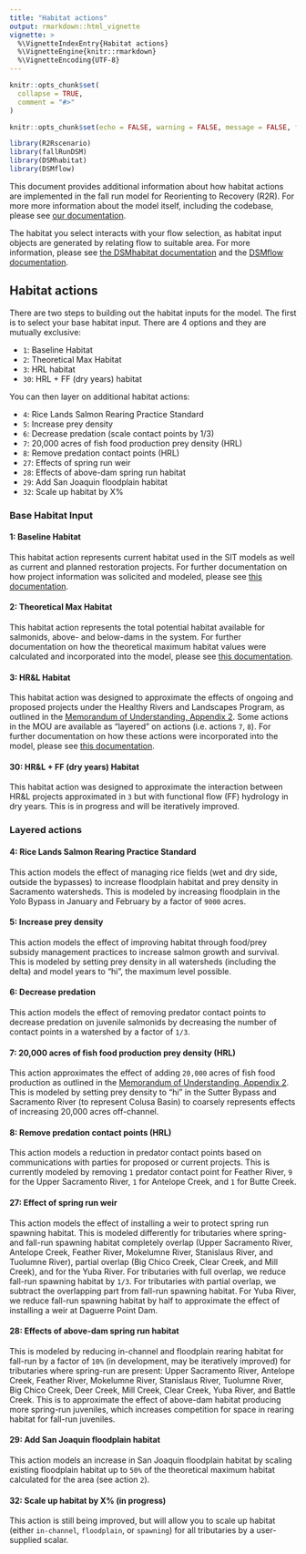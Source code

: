 ```yaml
---
title: "Habitat actions"
output: rmarkdown::html_vignette
vignette: >
  %\VignetteIndexEntry{Habitat actions}
  %\VignetteEngine{knitr::rmarkdown}
  %\VignetteEncoding{UTF-8}
---
```


```r
knitr::opts_chunk$set(
  collapse = TRUE,
  comment = "#>"
)

knitr::opts_chunk$set(echo = FALSE, warning = FALSE, message = FALSE, fig.width = 6, fig.height =4)
```

```r
library(R2Rscenario)
library(fallRunDSM)
library(DSMhabitat)
library(DSMflow)
```

This document provides additional information about how habitat actions are implemented in the fall run model for Reorienting to Recovery (R2R). For more more information about the model itself, including the codebase, please see [our documentation](https://reorienting-to-recovery.github.io/fallRunDSM/).

The habitat you select interacts with your flow selection, as habitat input objects are generated by relating flow to suitable area. For more information, please see [the DSMhabitat documentation](https://reorienting-to-recovery.github.io/DSMhabitat/) and the [DSMflow documentation](https://reorienting-to-recovery.github.io/DSMflow/).

## Habitat actions

There are two steps to building out the habitat inputs for the model. The first is to select your base habitat input. There are 4 options and they are mutually exclusive:

* `1`: Baseline Habitat
* `2`: Theoretical Max Habitat 
* `3`: HRL habitat
* `30`: HRL + FF (dry years) habitat

You can then layer on additional habitat actions:

* `4`: Rice Lands Salmon Rearing Practice Standard 
* `5`: Increase prey density 
* `6`: Decrease predation (scale contact points by 1/3)
* `7`: 20,000 acres of fish food production prey density (HRL)
* `8`: Remove predation contact points (HRL)
* `27`: Effects of spring run weir
* `28`: Effects of above-dam spring run habitat
* `29`: Add San Joaquin floodplain habitat
* `32`: Scale up habitat by X%

### Base Habitat Input

#### 1: Baseline Habitat

This habitat action represents current habitat used in the SIT models as well as current and planned restoration projects. For further documentation on how project information was solicited and modeled, please see [this documentation](https://reorienting-to-recovery.gitbook.io/documentation-site/zCZ2Z2yqFYMUQrtZdTlg/modeling-documentation/scenarios/bookend-scenario-overview/baseline-overview/reorienting-to-recovery-baseline-habitat-methodology-and-overview). 

#### 2: Theoretical Max Habitat

This habitat action represents the total potential habitat available for salmonids, above- and below-dams in the system. For further documentation on how the theoretical maximum habitat values were calculated and incorporated into the model, please see [this documentation](https://reorienting-to-recovery.gitbook.io/documentation-site/zCZ2Z2yqFYMUQrtZdTlg/modeling-documentation/scenarios/bookend-scenario-overview/theoretical-maximum-habitat-overview). 

#### 3: HR&L Habitat

This habitat action was designed to approximate the effects of ongoing and proposed projects under the Healthy Rivers and Landscapes Program, as outlined in the [Memorandum of Understanding, Appendix 2](https://resources.ca.gov/-/media/CNRA-Website/Files/NewsRoom/email-items/VoluntaryAgreementMOUTermSheet20220329_SIGNED-20220811.pdf). Some actions in the MOU are available as "layered" on actions (i.e. actions `7`, `8`). For further documentation on how these actions were incorporated into the model, please see [this documentation](https://reorienting-to-recovery.gitbook.io/documentation-site/zCZ2Z2yqFYMUQrtZdTlg/modeling-documentation/scenarios/balanced-scenario-overview/elephant-overview/elephant-habitat-analysis). 

#### 30: HR&L + FF (dry years) Habitat

This habitat action was designed to approximate the interaction between HR&L projects approximated in `3` but with functional flow (FF) hydrology in dry years. This is in progress and will be iteratively improved.

### Layered actions

#### 4: Rice Lands Salmon Rearing Practice Standard

This action models the effect of managing rice fields (wet and dry side, outside the bypasses) to increase floodplain habitat and prey density in Sacramento watersheds. This is modeled by increasing floodplain in the Yolo Bypass in January and February by a factor of `9000` acres.

#### 5: Increase prey density 

This action models the effect of improving habitat through food/prey subsidy management practices to increase salmon growth and survival. This is modeled by setting prey density in all watersheds (including the delta) and model years to "hi", the maximum level possible.

#### 6: Decrease predation

This action models the effect of removing predator contact points to decrease predation on juvenile salmonids by decreasing the number of contact points in a watershed by a factor of `1/3`. 

#### 7: 20,000 acres of fish food production prey density (HRL)

This action approximates the effect of adding `20,000` acres of fish food production as outlined in the [Memorandum of Understanding, Appendix 2](https://resources.ca.gov/-/media/CNRA-Website/Files/NewsRoom/email-items/VoluntaryAgreementMOUTermSheet20220329_SIGNED-20220811.pdf). This is modeled by setting prey density to "hi" in the Sutter Bypass and Sacramento River (to represent Colusa Basin) to coarsely represents effects of increasing 20,000 acres off-channel.

#### 8: Remove predation contact points (HRL)

This action models a reduction in predator contact points based on communications with parties for proposed or current projects. This is currently modeled by removing `1` predator contact point for Feather River, `9` for the Upper Sacramento River, `1` for Antelope Creek, and `1` for Butte Creek.


#### 27: Effect of spring run weir

This action models the effect of installing a weir to protect spring run spawning habitat. This is modeled differently for tributaries where spring- and fall-run spawning habitat completely overlap (Upper Sacramento River, Antelope Creek, Feather River, Mokelumne River, Stanislaus River, and Tuolumne River), partial overlap (Big Chico Creek, Clear Creek, and Mill Creek), and for the Yuba River. For tributaries with full overlap, we reduce fall-run spawning habitat by `1/3`. For tributaries with partial overlap, we subtract the overlapping part from fall-run spawning habitat. For Yuba River, we reduce fall-run spawning habitat by half to approximate the effect of installing a weir at Daguerre Point Dam. 

#### 28: Effects of above-dam spring run habitat

This is modeled by reducing in-channel and floodplain rearing habitat for fall-run by a factor of `10%` (in development, may be iteratively improved) for tributaries where spring-run are present: Upper Sacramento River, Antelope Creek, Feather River, Mokelumne River, Stanislaus River, Tuolumne River, Big Chico Creek, Deer Creek, Mill Creek, Clear Creek, Yuba River, and Battle Creek. This is to approximate the effect of above-dam habitat producing more spring-run juveniles, which increases competition for space in rearing habitat for fall-run juveniles.


#### 29: Add San Joaquin floodplain habitat

This action models an increase in San Joaquin floodplain habitat by scaling existing floodplain habitat up to `50%` of the theoretical maximum habitat calculated for the area (see action `2`).

#### 32: Scale up habitat by X% (in progress)

This action is still being improved, but will allow you to scale up habitat (either `in-channel`, `floodplain`, or `spawning`) for all tributaries by a user-supplied scalar. 

